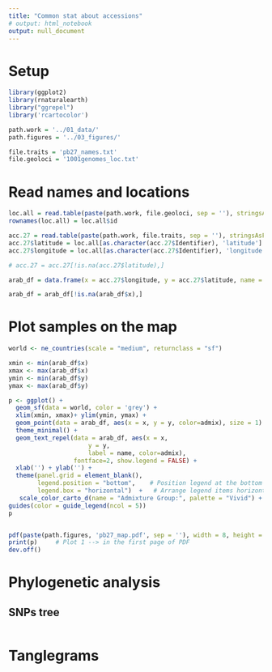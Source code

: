 ```yaml
---
title: "Common stat about accessions"
# output: html_notebook
output: null_document
---
```


# Setup
```r
library(ggplot2)
library(rnaturalearth)
library("ggrepel") 
library('rcartocolor')

path.work = '../01_data/'
path.figures = '../03_figures/'

file.traits = 'pb27_names.txt'
file.geoloci = '1001genomes_loc.txt'
```


# Read names and locations
```r

loc.all = read.table(paste(path.work, file.geoloci, sep = ''), stringsAsFactors = F, header = T)
rownames(loc.all) = loc.all$id

acc.27 = read.table(paste(path.work, file.traits, sep = ''), stringsAsFactors = F, header = T, sep = "\t")
acc.27$latitude = loc.all[as.character(acc.27$Identifier), 'latitude']
acc.27$longitude = loc.all[as.character(acc.27$Identifier), 'longitude']

# acc.27 = acc.27[!is.na(acc.27$latitude),]

arab_df = data.frame(x = acc.27$longitude, y = acc.27$latitude, name = acc.27$Identifier, admix = acc.27$Admixture.Group)  

arab_df = arab_df[!is.na(arab_df$x),]

```


# Plot samples on the map
```r

world <- ne_countries(scale = "medium", returnclass = "sf")

xmin <- min(arab_df$x)
xmax <- max(arab_df$x)
ymin <- min(arab_df$y)
ymax <- max(arab_df$y)

p <- ggplot() +
  geom_sf(data = world, color = 'grey') +
  xlim(xmin, xmax)+ ylim(ymin, ymax) +
  geom_point(data = arab_df, aes(x = x, y = y, color=admix), size = 1) +
  theme_minimal() + 
  geom_text_repel(data = arab_df, aes(x = x, 
                      y = y, 
                      label = name, color=admix), 
                  fontface=2, show.legend = FALSE) +
  xlab('') + ylab('') +
  theme(panel.grid = element_blank(),
        legend.position = "bottom",    # Position legend at the bottom
        legend.box = "horizontal")  +   # Arrange legend items horizontally
   scale_color_carto_d(name = "Admixture Group:", palette = "Vivid") +
guides(color = guide_legend(ncol = 5))
p 


pdf(paste(path.figures, 'pb27_map.pdf', sep = ''), width = 8, height = 3.5)
print(p)     # Plot 1 --> in the first page of PDF
dev.off()

```
# Phylogenetic analysis
## SNPs tree
```r

```

# Tanglegrams
```r

```



